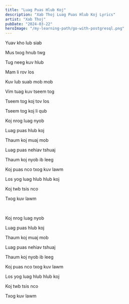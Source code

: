 ```yaml
---
title: "Luag Puas Hlub Koj"
description: "Xab Thoj Luag Puas Hlub Koj Lyrics"
artist: "Xab Thoj"
pubDate: "2024-03-22"
heroImage: "/my-learning-path/go-with-postgresql.png"
---
```


Yuav kho lub siab

Mus txog hnub twg

Tug neeg kuv hlub

Mam li rov los

Kuv lub suab mob mob

Vim tuag kuv tseem tog

Tseem tog koj tov los

Tseem tog koj li qub

Koj nrog luag nyob

Luag puas hlub koj

Thaum koj muaj mob

Luag puas nehiav tshuaj

Thaum koj nyob ib leeg

Koj puas nco txog kuv lawm

Los yog luag hlub hlub koj

Koj twb tsis nco

Txog kuv lawm

<br />

Koj nrog luag nyob

Luag puas hlub koj

Thaum koj muaj mob

Luag puas nehiav tshuaj

Thaum koj nyob ib leeg

Koj puas nco txog kuv lawm

Los yog luag hlub hlub koj

Koj twb tsis nco

Txog kuv lawm
